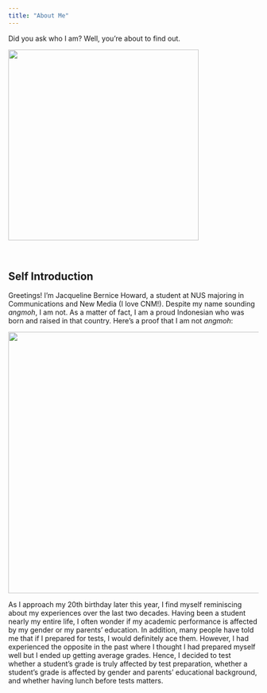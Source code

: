 ```yaml
---
title: "About Me"
---
```


Did you ask who I am? Well, you're about to find out.

![](brace.jpg){fig-align="center" width="383"}

<br>

## Self Introduction

Greetings! I'm Jacqueline Bernice Howard, a student at NUS majoring in Communications and New Media (I love CNM!). Despite my name sounding *angmoh*, I am not. As a matter of fact, I am a proud Indonesian who was born and raised in that country. Here's a proof that I am not *angmoh*:

![](images/My%20nicest%20pic.jpg){fig-align="center" width="525"}

As I approach my 20th birthday later this year, I find myself reminiscing about my experiences over the last two decades. Having been a student nearly my entire life, I often wonder if my academic performance is affected by my gender or my parents' education. In addition, many people have told me that if I prepared for tests, I would definitely ace them. However, I had experienced the opposite in the past where I thought I had prepared myself well but I ended up getting average grades. Hence, I decided to test whether a student's grade is truly affected by test preparation, whether a student's grade is affected by gender and parents' educational background, and whether having lunch before tests matters.
